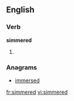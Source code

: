 ==English==

===Verb===
'''simmered'''

# {{en-past of|simmer}}

===Anagrams===
* [[immersed#English|immersed]]

[[fr:simmered]]
[[vi:simmered]]